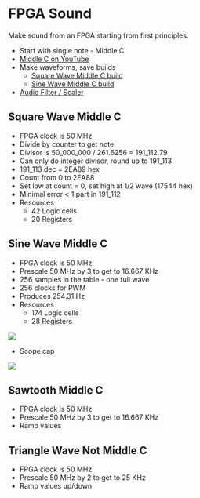 = FPGA Sound =

Make sound from an FPGA starting from first principles.

* Start with single note - Middle C
* [https://www.youtube.com/watch?v=CKi78RF7vck Middle C on YouTube]
* Make waveforms, save builds
** [https://github.com/douggilliland/FPGA_Sound/tree/Square-Wave-Middle-C Square Wave Middle C build]
** [https://github.com/douggilliland/FPGA_Sound/tree/Sine-Wave-Middle-C Sine Wave Middle C build]
* [https://github.com/douggilliland/FPGA_Sound/tree/main/Filter Audio Filter / Scaler]

== Square Wave Middle C ==

*  FPGA clock is 50 MHz
* Divide by counter to get note
* Divisor is 50_000_000 / 261.6256 = 191_112.79
* Can only do integer divisor, round up to 191_113
* 191_113 dec = 2EA89 hex
* Count from 0 to 2EA88
* Set low at count = 0, set high at 1/2 wave (17544 hex)
* Minimal error < 1 part in 191_112
* Resources
** 42 Logic cells
** 20 Registers

== Sine Wave Middle C ==

* FPGA clock is 50 MHz
* Prescale 50 MHz by 3 to get to 16.667 KHz
* 256 samples in the table - one full wave
* 256 clocks for PWM
* Produces 254.31 Hz
* Resources
** 174 Logic cells
** 28 Registers

<img src="https://raw.githubusercontent.com/douggilliland/FPGA_Sound/main/MiddleCSine/Middle-C_BlockDiagram.png"></img>

* Scope cap

<img src="https://raw.githubusercontent.com/douggilliland/FPGA_Sound/main/MiddleCSine/MiddleC_Scope_Cap.png"></img>

== Sawtooth Middle C ==

* FPGA clock is 50 MHz
* Prescale 50 MHz by 3 to get to 16.667 KHz
* Ramp values

== Triangle Wave Not Middle C ==

* FPGA clock is 50 MHz
* Prescale 50 MHz by 2 to get to 25 KHz
* Ramp values up/down
